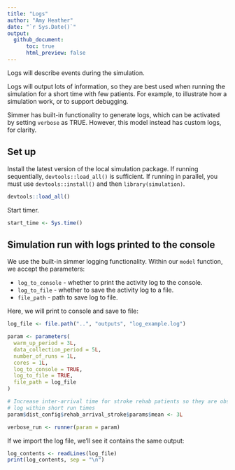 ```yaml
---
title: "Logs"
author: "Amy Heather"
date: "`r Sys.Date()`"
output:
  github_document:
      toc: true
      html_preview: false
---
```


Logs will describe events during the simulation.

Logs will output lots of information, so they are best used when running the simulation for a short time with few patients. For example, to illustrate how a simulation work, or to support debugging.

Simmer has built-in functionality to generate logs, which can be activated by setting `verbose` as TRUE. However, this model instead has custom logs, for clarity.

## Set up

Install the latest version of the local simulation package. If running sequentially, `devtools::load_all()` is sufficient. If running in parallel, you must use `devtools::install()` and then `library(simulation)`.

```r
devtools::load_all()
```

Start timer.

```r
start_time <- Sys.time()
```

## Simulation run with logs printed to the console

We use the built-in simmer logging functionality. Within our `model` function, we accept the parameters:

* `log_to_console` - whether to print the activity log to the console.
* `log_to_file` - whether to save the activity log to a file.
* `file_path` - path to save log to file.

Here, we will print to console and save to file:

```r
log_file <- file.path("..", "outputs", "log_example.log")

param <- parameters(
  warm_up_period = 3L,
  data_collection_period = 5L,
  number_of_runs = 1L,
  cores = 1L,
  log_to_console = TRUE,
  log_to_file = TRUE,
  file_path = log_file
)

# Increase inter-arrival time for stroke rehab patients so they are observed in
# log within short run times
param$dist_config$rehab_arrival_stroke$params$mean <- 3L

verbose_run <- runner(param = param)
```

If we import the log file, we'll see it contains the same output:

```r
log_contents <- readLines(log_file)
print(log_contents, sep = "\n")
```
